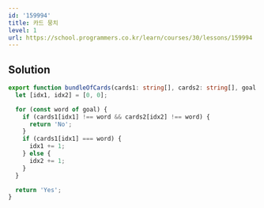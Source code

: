 ```yaml
---
id: '159994'
title: 카드 뭉치
level: 1
url: https://school.programmers.co.kr/learn/courses/30/lessons/159994
---
```


## Solution

```typescript filename="solution.ts" copy
export function bundleOfCards(cards1: string[], cards2: string[], goal: string[]): 'Yes' | 'No' {
  let [idx1, idx2] = [0, 0];

  for (const word of goal) {
    if (cards1[idx1] !== word && cards2[idx2] !== word) {
      return 'No';
    }
    if (cards1[idx1] === word) {
      idx1 += 1;
    } else {
      idx2 += 1;
    }
  }

  return 'Yes';
}
```

